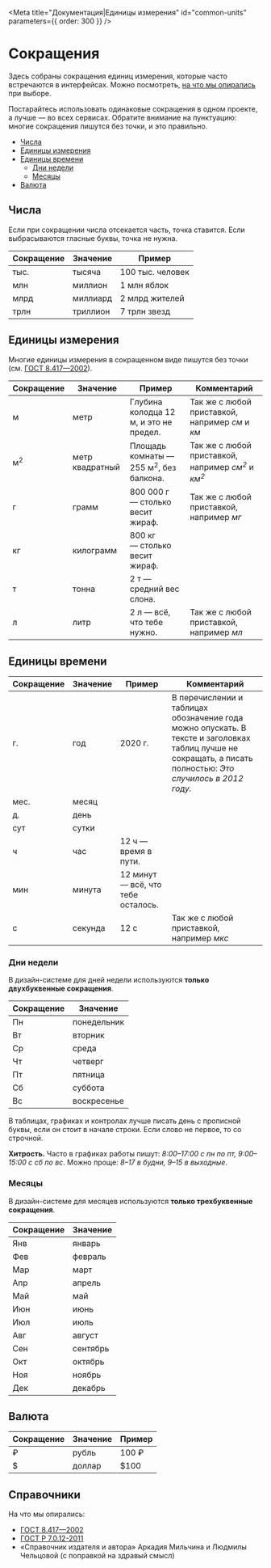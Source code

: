 
<Meta title="Документация|Единицы измерения" id="common-units" parameters={{ order: 300 }} />

# Сокращения

Здесь собраны сокращения единиц измерения, которые часто встречаются в интерфейсах.
Можно посмотреть, [на что мы опирались](#справочники) при выборе.

Постарайтесь использовать одинаковые сокращения в одном проекте, а лучше — во всех сервисах.
Обратите внимание на пунктуацию: многие сокращения пишутся без точки, и это правильно.

- [Числа](#числа)
- [Единицы измерения](#единицы-измерения)
- [Единицы времени](#единицы-времени)
  - [Дни недели](#дни-недели)
  - [Месяцы](#месяцы)
- [Валюта](#валюта)

## Числа

Если при сокращении числа отсекается часть, точка ставится. Если выбрасываются гласные буквы, точка не нужна.

| Сокращение | Значение | Пример           |
| ---------- | -------- | ---------------- |
| тыс.       | тысяча   | 100 тыс. человек |
| млн        | миллион  | 1 млн яблок      |
| млрд       | миллиард | 2 млрд жителей   |
| трлн       | триллион | 7 трлн звезд     |

## Единицы измерения

Многие единицы измерения в сокращенном виде пишутся без точки (см. [ГОСТ 8.417—2002](https://ru.wikisource.org/wiki/ГОСТ_8.417—2002)).

| Сокращение    | Значение        | Пример                                            | Комментарий                                                             |
| ------------- | --------------- | ------------------------------------------------- | ----------------------------------------------------------------------- |
| м             | метр            | Глубина колодца 12 м, и это не предел.            | Так же с любой приставкой, например _см_ и _км_                         |
| м<sup>2</sup> | метр квадратный | Площадь комнаты — 255 м<sup>2</sup>, без балкона. | Так же с любой приставкой, например _см<sup>2</sup>_ и _км<sup>2</sup>_ |
| г             | грамм           | 800 000 г — столько весит жираф.                  | Так же с любой приставкой, например _мг_                                |
| кг            | килограмм       | 800 кг — столько весит жираф.                     |                                                                         |
| т             | тонна           | 2 т — средний вес слона.                          |                                                                         |
| л             | литр            | 2 л — всё, что тебе нужно.                        | Так же с любой приставкой, например _мл_                                |

## Единицы времени

| Сокращение | Значение | Пример                             | Комментарий                                                                                                                                                  |
| ---------- | -------- | ---------------------------------- | ------------------------------------------------------------------------------------------------------------------------------------------------------------ |
| г.         | год      | 2020 г.                            | В перечислении и таблицах обозначение года можно опускать. В тексте и заголовках таблиц лучше не сокращать, а писать полностью: _Это случилось в 2012 году._ |
| мес.       | месяц    |                                    |                                                                                                                                                              |
| д.         | день     |                                    |                                                                                                                                                              |
| сут        | сутки    |                                    |
| ч          | час      | 12 ч — время в пути.               |                                                                                                                                                              |
| мин        | минута   | 12 минут — всё, что тебе осталось. |                                                                                                                                                              |
| с          | секунда  | 12 c                               | Так же с любой приставкой, например _мкс_                                                                                                                    |

### Дни недели

В дизайн-системе для дней недели используются **только двухбуквенные сокращения**.

| Сокращение | Значение    |
| ---------- | ----------- |
| Пн         | понедельник |
| Вт         | вторник     |
| Ср         | среда       |
| Чт         | четверг     |
| Пт         | пятница     |
| Сб         | суббота     |
| Вс         | воскресенье |

В таблицах, графиках и контролах лучше писать день с прописной буквы,
если он стоит в начале строки. Если слово не первое, то со строчной.

**Хитрость.**
Часто в графиках работы пишут: _8:00–17:00 с пн по пт, 9:00–15:00 с сб по вс_.
Можно проще: _8–17 в будни, 9–15 в выходные_.

### Месяцы

В дизайн-системе для месяцев используются **только трехбуквенные сокращения**.

| Сокращение | Значение |
| ---------- | -------- |
| Янв        | январь   |
| Фев        | февраль  |
| Мар        | март     |
| Апр        | апрель   |
| Май        | май      |
| Июн        | июнь     |
| Июл        | июль     |
| Авг        | август   |
| Сен        | сентябрь |
| Окт        | октябрь  |
| Ноя        | ноябрь   |
| Дек        | декабрь  |

## Валюта

| Сокращение | Значение | Пример |
| ---------- | -------- | ------ |
| ₽          | рубль    | 100 ₽  | Знак рубля пишется после суммы, перед ним пробел. Если почему-то использовать знак рубля не получается, пишите _руб._ или _рублей_ (в этом случае слово склоняется). |
| \$         | доллар   | \$100  | Знак доллара перед суммой, без пробела. С евро так же. |

## Справочники

На что мы опирались:

- [ГОСТ 8.417—2002](https://ru.wikisource.org/wiki/ГОСТ_8.417—2002)
- [ГОСТ Р 7.0.12-2011](http://new.gramota.ru/spravka/docs?layout=item&id=16_15)
- «Справочник издателя и автора» Аркадия Мильчина и Людмилы Чельцовой (с поправкой на здравый смысл)
